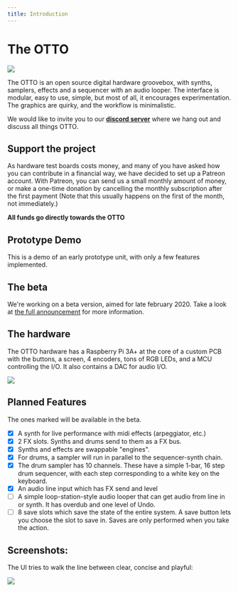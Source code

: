 ```yaml
---
title: Introduction
---
```


The OTTO
========

![](../images/render1.png)

The OTTO is an open source digital hardware groovebox, with synths, samplers, effects and a sequencer with an audio looper. The interface is modular, easy to use, simple, but most of all, it encourages experimentation. The graphics are quirky, and the workflow is minimalistic.

We would like to invite you to our **[discord server](/discord)** where we hang out and discuss all things OTTO.

## Support the project

<PatreonBadge/>

As hardware test boards costs money, and many of you have asked how you can contribute in a financial way, we have decided to set up a Patreon account. With Patreon, you can send us a small monthly amount of money, or make a one-time donation by cancelling the monthly subscription after the first payment (Note that this usually happens on the first of the month, not immediately.)

**All funds go directly towards the OTTO**

## Prototype Demo

<YouTube videoId="nBDd2tuIafM"/>

This is a demo of an early prototype unit, with only a few features implemented. 

## The beta

We're working on a beta version, aimed for late february 2020. Take a look at [the full announcement](/posts/beta-announcement) for more information.

## The hardware

The OTTO hardware has a Raspberry Pi 3A+ at the core of a custom PCB with the buttons, a screen, 4 encoders, tons of RGB LEDs, and a MCU controlling the I/O. It also contains a DAC for audio I/O.

![](../images/render2.png)

## Planned Features

The ones marked will be available in the beta.

- [x] A synth for live performance with midi effects (arpeggiator, etc.)
- [x] 2 FX slots. Synths and drums send to them as a FX bus.
- [x] Synths and effects are swappable "engines".
- [x] For drums, a sampler will run in parallel to the sequencer-synth chain. 
- [x] The drum sampler has 10 channels. These have a simple 1-bar, 16 step drum sequencer, with each step 
      corresponding to a white key on the keyboard.
- [x] An audio line input which has FX send and level
- [ ] A simple loop-station-style audio looper that can get audio from line in or synth. 
      It has overdub and one level of Undo.
- [ ] 8 save slots which save the state of the entire system. A save button lets you choose the slot to save in. Saves are only performed when you take the action.

## Screenshots:

The UI tries to walk the line between clear, concise and playful:

![](../images/otto-screenshots.png)


